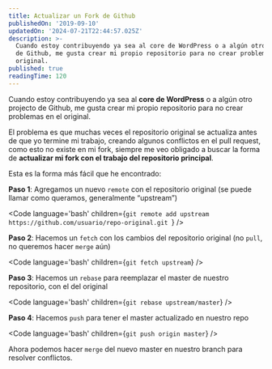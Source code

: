 ```yaml
---
title: Actualizar un Fork de Github
publishedOn: '2019-09-10'
updatedOn: '2024-07-21T22:44:57.025Z'
description: >-
  Cuando estoy contribuyendo ya sea al core de WordPress o a algún otro projecto
  de Github, me gusta crear mi propio repositorio para no crear problemas en el
  original.
published: true
readingTime: 120
---
```



Cuando estoy contribuyendo ya sea al **core de WordPress** o a algún otro projecto
de Github, me gusta crear mi propio repositorio para no crear problemas en el original.

El problema es que muchas veces el repositorio original se actualiza antes de que
yo termine mi trabajo, creando algunos conflictos en el pull request, como esto
no existe en mi fork, siempre me veo obligado a buscar la forma de **actualizar mi
fork con el trabajo del repositorio principal**.

Esta es la forma más fácil que he encontrado:

**Paso 1**: Agregamos un nuevo `remote` con el repositorio original
(se puede llamar como queramos, generalmente “upstream”)

<Code
  language='bash'
  children={`git remote add upstream https://github.com/usuario/repo-original.git
`}
/>

**Paso 2**: Hacemos un `fetch` con los cambios del repositorio original
(no `pull`, no queremos hacer `merge` aún)

<Code language='bash' children={`git fetch upstream`} />

**Paso 3**: Hacemos un `rebase` para reemplazar el master de nuestro repositorio,
con el del original

<Code language='bash' children={`git rebase upstream/master`} />

**Paso 4**: Hacemos `push` para tener el master actualizado en nuestro repo

<Code language='bash' children={`git push origin master`} />

Ahora podemos hacer `merge` del nuevo master en nuestro branch para resolver conflictos.
